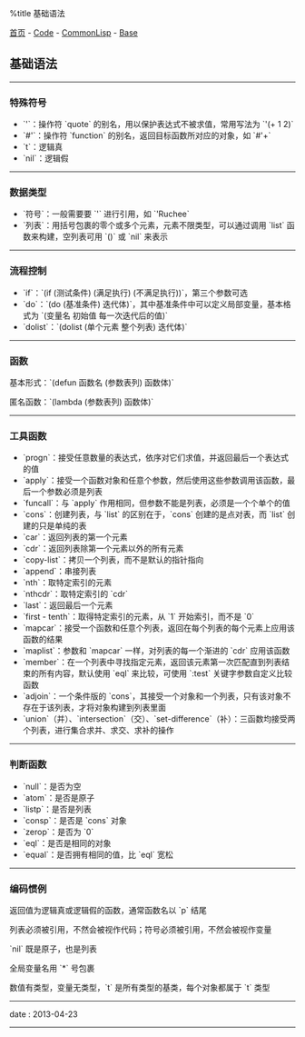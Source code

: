 %title 基础语法

[[../../../index|首页]] - [[../../index|Code]] - [[../index|CommonLisp]] - [[index|Base]]
==基础语法==
----
===特殊符号===

* `'`：操作符 `quote` 的别名，用以保护表达式不被求值，常用写法为 `'(+ 1 2)`
* `#'`：操作符 `function` 的别名，返回目标函数所对应的对象，如 `#'+`
* `t`：逻辑真
* `nil`：逻辑假
----
===数据类型===

* `符号`：一般需要要 `'` 进行引用，如 `'Ruchee`
* `列表`：用括号包裹的零个或多个元素，元素不限类型，可以通过调用 `list` 函数来构建，空列表可用 `()` 或 `nil` 来表示
----
===流程控制===

* `if`：`(if (测试条件) (满足执行) (不满足执行))`，第三个参数可选
* `do`：`(do (基准条件) 迭代体)`，其中基准条件中可以定义局部变量，基本格式为 `(变量名 初始值 每一次迭代后的值)`
* `dolist`：`(dolist (单个元素 整个列表) 迭代体)`
----
===函数===

基本形式：`(defun 函数名 (参数表列) 函数体)`

匿名函数：`(lambda (参数表列) 函数体)`
----
===工具函数===

* `progn`：接受任意数量的表达式，依序对它们求值，并返回最后一个表达式的值
* `apply`：接受一个函数对象和任意个参数，然后使用这些参数调用该函数，最后一个参数必须是列表
* `funcall`：与 `apply` 作用相同，但参数不能是列表，必须是一个个单个的值
* `cons`：创建列表，与 `list` 的区别在于，`cons` 创建的是点对表，而 `list` 创建的只是单纯的表
* `car`：返回列表的第一个元素
* `cdr`：返回列表除第一个元素以外的所有元素
* `copy-list`：拷贝一个列表，而不是默认的指针指向
* `append`：串接列表
* `nth`：取特定索引的元素
* `nthcdr`：取特定索引的 `cdr`
* `last`：返回最后一个元素
* `first - tenth`：取得特定索引的元素，从 `1` 开始索引，而不是 `0`
* `mapcar`：接受一个函数和任意个列表，返回在每个列表的每个元素上应用该函数的结果
* `maplist`：参数和 `mapcar` 一样，对列表的每一个渐进的 `cdr` 应用该函数
* `member`：在一个列表中寻找指定元素，返回该元素第一次匹配直到列表结束的所有内容，默认使用 `eql` 来比较，可使用 `:test` 关键字参数自定义比较函数
* `adjoin`：一个条件版的 `cons`，其接受一个对象和一个列表，只有该对象不存在于该列表，才将对象构建到列表里面
* `union`（并）、`intersection`（交）、`set-difference`（补）：三函数均接受两个列表，进行集合求并、求交、求补的操作
----
===判断函数===

* `null`：是否为空
* `atom`：是否是原子
* `listp`：是否是列表
* `consp`：是否是 `cons` 对象
* `zerop`：是否为 `0`
* `eql`：是否是相同的对象
* `equal`：是否拥有相同的值，比 `eql` 宽松
----
===编码惯例===

返回值为逻辑真或逻辑假的函数，通常函数名以 `p` 结尾

列表必须被引用，不然会被视作代码；符号必须被引用，不然会被视作变量

`nil` 既是原子，也是列表

全局变量名用 `*` 号包裹

数值有类型，变量无类型，`t` 是所有类型的基类，每个对象都属于 `t` 类型
----
<red>date</red> : 2013-04-23
----
